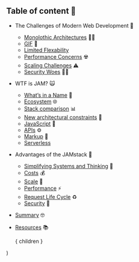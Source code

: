 
## Table of content 📖

* The Challenges of Modern Web Development 🤕
  * [Monolothic Architectures](/3) 🧟‍♂️
  * [GIF](/4) 🌈
  * [Limited Flexability](/5) 
  * [Performance Concerns](/6) ☢️
  * [Scaling Challenges](/7) ⚠
  * [Security Woes](/8) 🕵️‍♀️
* WTF is JAM? 🙀
  * [What’s in a Name](/9) 🤨
  * [Ecosystem](/10) 🌐
  * [Stack comparison](/11) 📊
  * [New architectural constraints](/12) 🔳
  * [JavaScript](/13) 💛
  * [APIs](/14) ⚙️
  * [Markup](/15) 📝
  * [Serverless](/16) 
* Advantages of the JAMstack 💪
  * [Simplifying Systems and Thinking](/17) 🧠
  * [Costs](/18) 💰
  * [Scale](/19) 🌱
  * [Performance](/20) ⚡️
  * [Request Life Cycle](/21) ♻️
  * [Security](/22) 🔐
* [Summary](/23) 🤓
* [Resources](/24) 📚

  <Layout>
    { children }
  </Layout>
)